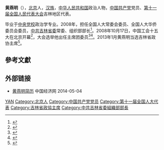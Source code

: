 '''黄燕明'''（{{bd|1955年|1月|}}），[[北京市|北京]]人，[[汉族|汉族]]，[[中华人民共和国|中华人民共和国]]政治人物，[[中国共产党|中国共产党]]党员、[[第十一届全国人民代表大会|第十一届全国人民代表大会]]吉林地区代表。

毕业于[[中央党校|中央党校]]政治学专业。2008年，担任全国人大常委会委员、全国人大华侨委员会委员，[[中共吉林省委|中共吉林省委]]常委、组织部部长<ref>{{cite news|title=全国人大代表信息-黄燕明|url=http://210.82.31.1:8084/delegate/viewDelegate.action?dbid=110053|accessdate=2013-04-05|newspaper=全国人大网|archive-url=https://web.archive.org/web/20130312155053/http://www.npc.gov.cn/delegate/viewDelegate.action?dbid=110053|archive-date=2013-03-12|dead-url=yes}}</ref>。2008年10月17日，中国工会十五大在北京开幕<ref>{{Cite book|title=中国工会章程简史 第2版|last=中华全国总工会组织部编|publisher=[[中国工人出版社|中国工人出版社]]|location=北京|year=2018.12|isbn=978-7-5008-7110-1|pages=125-126}}</ref>，大会选举他出任主席团委员<ref>{{Cite book|title=中国人物年鉴 2009|last=中国人物年鉴社|publisher=中国人物年鉴社|year=2009.12|pages=188}}</ref><ref>{{Cite book|title=中国工会十五大文件汇编|last=中国工会十五大文件组编|publisher=中国工人出版社|location=北京|year=2008.10|isbn=978-7-5008-4240-8|pages=144}}</ref>。2013年1月黄燕明当选吉林省政协主席<ref>{{cite web|accessdate=2014-06-04|url=http://district.ce.cn/newarea/sddy/201301/29/t20130129_24074544.shtml|title=黄燕明当选吉林省政协主席|publisher=中国经济网|archive-date=2020-08-08|archive-url=https://web.archive.org/web/20200808115304/http://district.ce.cn/newarea/sddy/201301/29/t20130129_24074544.shtml|dead-url=no}}</ref>。

== 參考文獻 ==
{{reflist}}

== 外部链接 ==
* [http://district.ce.cn/newarea/sddy/201305/20/t20130520_24399482_1.shtml 黄燕明简历] {{Wayback|url=http://district.ce.cn/newarea/sddy/201305/20/t20130520_24399482_1.shtml |date=20160304204923 }}中国经济网 2014-05-04

{{中华全国总工会第十三届执行委员会}}
{{中华全国总工会第十四届执行委员会}}
{{中华全国总工会第十五届执行委员会}}
{{中华人民共和国吉林省正职领导人}}

{{Authority control}}
{{DEFAULTSORT:Huang黄}}
[[Category:黄姓|YAN]]
[[Category:北京人|Category:北京人]]
[[Category:中国共产党党员|Category:中国共产党党员]]
[[Category:第十一届全国人大代表|Category:第十一届全国人大代表]]
[[Category:吉林省政協主席|Category:吉林省政協主席]]
[[Category:中共吉林省委組織部部長|Category:中共吉林省委組織部部長]]